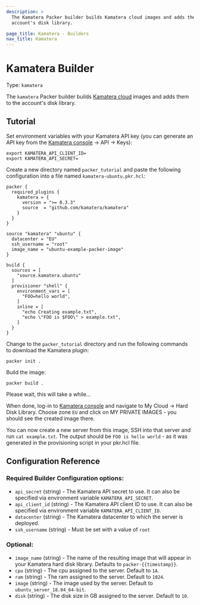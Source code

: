 ```yaml
---
description: >
  The Kamatera Packer builder builds Kamatera cloud images and adds them to the
  account's disk library.

page_title: Kamatera - Builders
nav_title: Kamatera
---
```


# Kamatera Builder

Type: `kamatera`

The `kamatera` Packer builder builds [Kamatera cloud](https://www.kamatera.com/express/compute/)
images and adds them to the account's disk library.

## Tutorial

Set environment variables with your Kamatera API key (you can generate an API key from the [Kamatera console]() -> API -> Keys):

```
export KAMATERA_API_CLIENT_ID=
export KAMATERA_API_SECRET=
```

Create a new directory named `packer_tutorial` and paste the following configuration into a file named `kamatera-ubuntu.pkr.hcl`:

```
packer {
  required_plugins {
    kamatera = {
      version = ">= 0.3.3"
      source  = "github.com/kamatera/kamatera"
    }
  }
}

source "kamatera" "ubuntu" {
  datacenter = "EU"
  ssh_username = "root"
  image_name = "ubuntu-example-packer-image"
}

build {
  sources = [
    "source.kamatera.ubuntu"
  ]
  provisioner "shell" {
    environment_vars = [
      "FOO=hello world",
    ]
    inline = [
      "echo Creating example.txt",
      "echo \"FOO is $FOO\" > example.txt",
    ]
  }
}
```

Change to the `packer_tutorial` directory and run the following commands to download the Kamatera plugin:

```
packer init .
```

Build the image:

```
packer build .
```

Please wait, this will take a while...

When done, log-in to [Kamatera console](https://console.kamatera.com) and navigate to My Cloud -> Hard Disk Library.
Choose zone `EU` and click on MY PRIVATE IMAGES - you should see the created image there.

You can now create a new server from this image, SSH into that server and run `cat example.txt`.
The output should be `FOO is hello world` - as it was generated in the provisioning script in your pkr.hcl file.

## Configuration Reference

### Required Builder Configuration options:

- `api_secret` (string) - The Kamatera API secret to use. It can also be specified via environment variable `KAMATERA_API_SECRET`.
- `api_client_id` (string) - The Kamatera API client ID to use. It can also be specified via environment variable `KAMATERA_API_CLIENT_ID`.
- `datacenter` (string) - The Kamatera datacenter to which the server is deployed.
- `ssh_username` (string) - Must be set with a value of `root`

### Optional:

- `image_name` (string) - The name of the resulting image that will appear in your Kamatera hard disk library. Defaults to `packer-{{timestamp}}`.
- `cpu` (string) - The cpu assigned to the server. Default to `1A`.
- `ram` (string) - The ram assigned to the server. Default to `1024`.
- `image` (string) - The image used by the server. Default to `ubuntu_server_18.04_64-bit`.
- `disk` (string) - The disk size in GB assigned to the server. Default to `10`.
